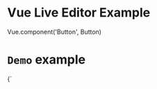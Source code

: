 # Vue Live Editor Example
Vue.component('Button', Button)


#  `Demo` example

<LiveEditor>
{`
<template>
  <div>
    <h3>Count: {{ count }} </h3>
    <button @click="increment">
      Increase
    </button>
    <button @click="decrement">
      Decrease
    </button>
  </div>
</template>
<script>
    name: 'Count',
    data () {
      return {
        count: 12
      }
    },
    methods: {
      increment () {
        this.count++
      },
      decrement () {
        this.count--
      }
    }
  }
<\/script>
`}
</LiveEditor>


## Another Simple example

<LiveEditor>
{`
let a = 1

<input type="text" v-model="a" />
<p>{{ a }}</p>
`}
</LiveEditor>


## Button Component

<LiveEditor>
{`<div>
  <Button>
    Sign up
  </Button>
  <Button style="margin-left: 0; background: #ff0044">
    Delete
  </Button>
</div>
`}
</LiveEditor>
